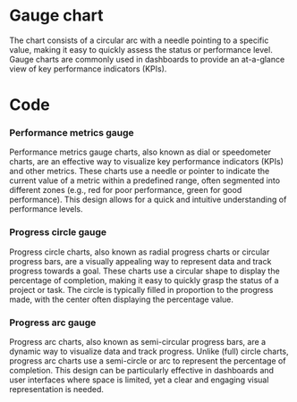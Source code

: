 
# Gauge chart

The chart consists of a circular arc with a needle pointing to a specific value, making it easy to quickly assess the status or performance level. Gauge charts are commonly used in dashboards to provide an at-a-glance view of key performance indicators (KPIs).
# Code

### Performance metrics gauge
Performance metrics gauge charts, also known as dial or speedometer charts, are an effective way to visualize key performance indicators (KPIs) and other metrics. These charts use a needle or pointer to indicate the current value of a metric within a predefined range, often segmented into different zones (e.g., red for poor performance, green for good performance). This design allows for a quick and intuitive understanding of performance levels.
<EchartsGaugePlayground height="25rem" />

### Progress circle gauge
Progress circle charts, also known as radial progress charts or circular progress bars, are a visually appealing way to represent data and track progress towards a goal. These charts use a circular shape to display the percentage of completion, making it easy to quickly grasp the status of a project or task. The circle is typically filled in proportion to the progress made, with the center often displaying the percentage value.
<EchartsProgressCirclePlayground height="30rem" />

### Progress arc gauge
Progress arc charts, also known as semi-circular progress bars, are a dynamic way to visualize data and track progress. Unlike (full) circle charts, progress arc charts use a semi-circle or arc to represent the percentage of completion. This design can be particularly effective in dashboards and user interfaces where space is limited, yet a clear and engaging visual representation is needed. 
<EchartsProgressArcPlayground height="30rem" />
